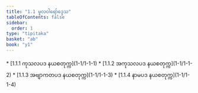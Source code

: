 ```yaml
---
title: "1.1 မူလဝါရော်ဒ္ဒေသ"
tableOfContents: false
sidebar:
  order: 1
type: "tipitaka"
basket: "ab"
book: "y1"
---
```



<DynamicBreadcrumb />



<TableOfContents book="y1" section="1.1">
* [1.1.1 ကုသလပဒ နယစတုက္က](1-1/1-1-1)
* [1.1.2 အကုသလပဒ နယစတုက္က](1-1/1-1-2)
* [1.1.3 အဗျာကတပဒ နယစတုက္က](1-1/1-1-3)
* [1.1.4 နာမပဒ နယစတုက္က](1-1/1-1-4)
</TableOfContents>